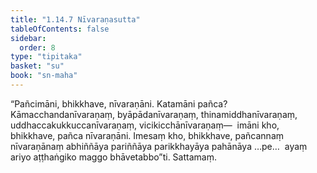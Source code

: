 ```yaml
---
title: "1.14.7 Nīvaraṇasutta"
tableOfContents: false
sidebar:
  order: 8
type: "tipitaka"
basket: "su"
book: "sn-maha"
---
```



<DynamicBreadcrumb />

<Division number="178" book="sn-maha">

<Paragraph number="347" book="sn-maha">
“Pañcimāni, bhikkhave, nīvaraṇāni. Katamāni pañca? Kāmacchandanīvaraṇaṃ, byāpādanīvaraṇaṃ, thinamiddhanīvaraṇaṃ, uddhaccakukkuccanīvaraṇaṃ, vicikicchānīvaraṇaṃ—  imāni kho, bhikkhave, pañca nīvaraṇāni. Imesaṃ kho, bhikkhave, pañcannaṃ nīvaraṇānaṃ abhiññāya pariññāya parikkhayāya pahānāya …pe…  ayaṃ ariyo aṭṭhaṅgiko maggo bhāvetabbo”ti.

</Paragraph>
</Division>

<Paragraph number="348" type="center" book="sn-maha">
Sattamaṃ.
</Paragraph>